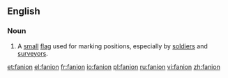 ==English==

===Noun===
{{en-noun}}

#A [[small]] [[flag]] used for marking positions, especially by [[soldier]]s and [[surveyor]]s.

[[et:fanion]]
[[el:fanion]]
[[fr:fanion]]
[[io:fanion]]
[[pl:fanion]]
[[ru:fanion]]
[[vi:fanion]]
[[zh:fanion]]